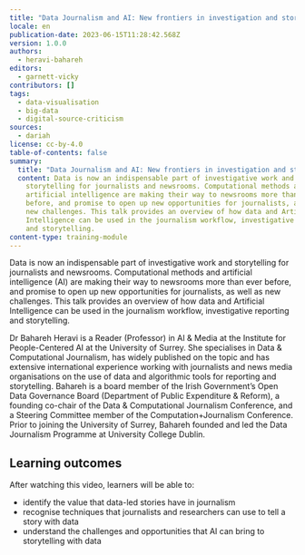 ```yaml
---
title: "Data Journalism and AI: New frontiers in investigation and storytelling"
locale: en
publication-date: 2023-06-15T11:28:42.568Z
version: 1.0.0
authors:
  - heravi-bahareh
editors:
  - garnett-vicky
contributors: []
tags:
  - data-visualisation
  - big-data
  - digital-source-criticism
sources:
  - dariah
license: cc-by-4.0
table-of-contents: false
summary:
  title: "Data Journalism and AI: New frontiers in investigation and storytelling"
  content: Data is now an indispensable part of investigative work and
    storytelling for journalists and newsrooms. Computational methods and
    artificial intelligence are making their way to newsrooms more than ever
    before, and promise to open up new opportunities for journalists, as well as
    new challenges. This talk provides an overview of how data and Artificial
    Intelligence can be used in the journalism workflow, investigative reporting
    and storytelling.
content-type: training-module
---
```

Data is now an indispensable part of investigative work and storytelling for journalists and newsrooms. Computational methods and artificial intelligence (AI) are making their way to newsrooms more than ever before, and promise to open up new opportunities for journalists, as well as new challenges. This talk provides an overview of how data and Artificial Intelligence can be used in the journalism workflow, investigative reporting and storytelling.

Dr Bahareh Heravi is a Reader (Professor) in AI & Media at the Institute for People-Centered AI at the University of Surrey. She specialises in Data & Computational Journalism, has widely published on the topic and has extensive international experience working with journalists and news media organisations on the use of data and algorithmic tools for reporting and storytelling. Bahareh is a board member of the Irish Government’s Open Data Governance Board (Department of Public Expenditure & Reform), a founding co-chair of the Data & Computational Journalism Conference, and a Steering Committee member of the Computation+Journalism Conference. Prior to joining the University of Surrey, Bahareh founded and led the Data Journalism Programme at University College Dublin.

## L﻿earning outcomes

A﻿fter watching this video, learners will be able to:

* i﻿dentify the value that data-led stories have in journalism
* r﻿ecognise techniques that journalists and researchers can use to tell a story with data
* u﻿nderstand the challenges and opportunities that AI can bring to storytelling with data

<VideoCard provider="youtube" id="FqtWpXIYY9c" title="Data Journalism and AI" subtitle="Click here to view" image="images/thumbnail-bahareh-heravi.png" />
